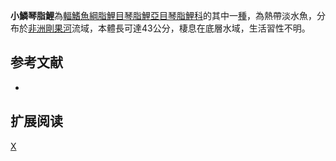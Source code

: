 {{Speciesbox 
| genus = Citharidium
| species = congicus 
| status = LC
| status_system = IUCN3.1
| authority =  [[Boulenger|Boulenger]], 1897
| synonyms = 
}}
'''小鱗琴脂鯉'''為[[輻鰭魚綱|輻鰭魚綱]][[脂鯉目|脂鯉目]][[琴脂鯉亞目|琴脂鯉亞目]][[琴脂鯉科|琴脂鯉科]]的其中一[[種|種]]，為熱帶淡水魚，分布於[[非洲|非洲]][[剛果河|剛果河]]流域，本體長可達43公分，棲息在底層水域，生活習性不明。

==参考文献==
{{refbegin}}
*{{FishBase_species|genus=Citharidium|species=congicus|year=2014|month=1}}
{{refend}}

== 扩展阅读 ==
{{refbegin}}
{{wikispecies-inline|Citharidium congicus|小鱗琴脂鯉}}
{{refend}}
{{Taxonbar}}

[[Category:脊鱗琴脂鯉屬|X]]